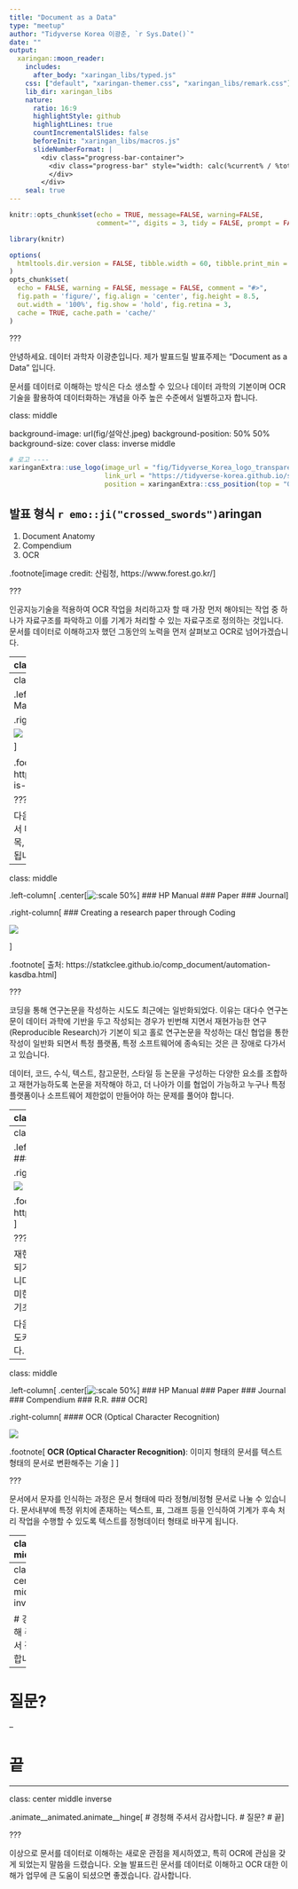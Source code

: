 ```yaml
---
title: "Document as a Data"
type: "meetup"
author: "Tidyverse Korea 이광춘, `r Sys.Date()`"
date: ""
output:
  xaringan::moon_reader:
    includes:
      after_body: "xaringan_libs/typed.js"
    css: ["default", "xaringan-themer.css", "xaringan_libs/remark.css"]
    lib_dir: xaringan_libs
    nature:
      ratio: 16:9
      highlightStyle: github
      highlightLines: true
      countIncrementalSlides: false
      beforeInit: "xaringan_libs/macros.js"
      slideNumberFormat: |
        <div class="progress-bar-container">
          <div class="progress-bar" style="width: calc(%current% / %total% * 100%);">
          </div>
        </div>
    seal: true
---
```


``` r
knitr::opts_chunk$set(echo = TRUE, message=FALSE, warning=FALSE,
                      comment="", digits = 3, tidy = FALSE, prompt = FALSE, fig.align = 'center')

library(knitr)

options(
  htmltools.dir.version = FALSE, tibble.width = 60, tibble.print_min = 6, crayon.enabled = TRUE
)
opts_chunk$set(
  echo = FALSE, warning = FALSE, message = FALSE, comment = "#>",
  fig.path = 'figure/', fig.align = 'center', fig.height = 8.5,
  out.width = '100%', fig.show = 'hold', fig.retina = 3,
  cache = TRUE, cache.path = 'cache/'
)
```

???

안녕하세요. 데이터 과학자 이광춘입니다.
제가 발표드릴 발표주제는 “Document as a Data” 입니다.

문서를 데이터로 이해하는 방식은 다소 생소할 수 있으나 데이터 과학의 기본이며 OCR 기술을 활용하여 
데이터화하는 개념을 아주 높은 수준에서 일별하고자 합니다.


class: middle

background-image: url(fig/설악산.jpeg)
background-position: 50% 50%
background-size: cover
class: inverse middle

```r
# 로고 ----
xaringanExtra::use_logo(image_url = "fig/Tidyverse_Korea_logo_transparent.png",
                        link_url = "https://tidyverse-korea.github.io/seoul-R/",
                        position = xaringanExtra::css_position(top = "0.5em", right = "0.5em"))
```


## 발표 형식 `r emo::ji("crossed_swords")`aringan

1. Document Anatomy
2. Compendium
3. OCR

.footnote[image credit: 산림청, https://www.forest.go.kr/]

???

인공지능기술을 적용하여 OCR 작업을 처리하고자 할 때 가장 먼저 해야되는 작업 중 하나가 자료구조를 파악하고 이를 기계가 처리할 수 있는 
자료구조로 정의하는 것입니다.
문서를 데이터로 이해하고자 했던 그동안의 노력을 먼저 살펴보고 OCR로 넘어가겠습니다.



---
class: middle

.left-column[
.center[![:scale 50%](https://user-images.githubusercontent.com/163582/45438104-ea200600-b67b-11e8-80fa-d9f2a99a03b0.png)]
### HP Manual

]

.right-column[

#### Anatomy of HP User Manual Documents

![](fig/hp-architecture.png)

.footnote[
Kathy Haramundanis and Larry Rowland (Hewlett-Packard Company), "Experience paper: a content reuse documentation design experience", SIGDOC '07 Proceedings of the 25th annual ACM international conference on Design of communication Pages 229-233, El Paso, Texas, USA — October 22 - 24, 2007
]

???

HP는 유명한 글로벌 기업으로 전세계를 대상으로 서버, 프린터 등을 판매하고 있다.
이 회사는 전세계 대상으로 서버와 프린터 등을 판매하다 보니 사용자를 위한 매뉴얼 도움말을 제작해야만 되었고,
영어, 중국어, 일본어, 독일어 등 다양한 언어를 기본적으로 지원하는 과제를 풀어야 했습니다.
이를 위해서 상기와 같은 문서 템플릿을 만들고 One Source Multi Use 패러다임에 충실히 다양한 형태의 매뉴얼 제작을 자동화하였다.


---
class: middle

.left-column[
.center[![:scale 50%](https://user-images.githubusercontent.com/163582/45438104-ea200600-b67b-11e8-80fa-d9f2a99a03b0.png)]
### HP Manual
### Paper
]

.right-column[
###  Anatomy of a research paper

![](fig/ocr-research-paper.png)

]

.footnote[
출처: https://csevilla.uneportfolio.org/2017/03/26/what-is-a-scientific-paper/
]

???

다음으로 연구논문을 해체하여 보겠습니다.
연구논문은 문서 데이터의 전형을 보여주고 있습니다.
연구논문은 연구제목, 저자, 소속기관, 초록, 그래프, 표, 참고문헌 등으로 구성됩니다.

---
class: middle

.left-column[
.center[![:scale 50%](https://user-images.githubusercontent.com/163582/45438104-ea200600-b67b-11e8-80fa-d9f2a99a03b0.png)]
### HP Manual
### Paper
### Journal
]

.right-column[
###  Creating a research paper through Coding


![](fig/ocr-blog-paper.png)

]

.footnote[
출처: https://statkclee.github.io/comp_document/automation-kasdba.html
]

???

코딩을 통해 연구논문을 작성하는 시도도 최근에는 일반화되었다.
이유는 대다수 연구논문이 데이터 과학에 기반을 두고 작성되는 경우가 빈번해 지면서 
재현가능한 연구(Reproducible Research)가 기본이 되고 홀로 연구논문을 작성하는 대신 
협업을 통한 작성이 일반화 되면서 특정 플랫폼, 특정 소프트웨어에 종속되는 것은 큰 장애로 다가서고 있습니다.

데이터, 코드, 수식, 텍스트, 참고문헌, 스타일 등 논문을 구성하는 다양한 요소를 조합하고 재현가능하도록 논문을 저작해야 하고,
더 나아가 이를 협업이 가능하고 누구나 특정 플랫폼이나 소프트웨어 제한없이 만들어야 하는 문제를 풀어야 합니다.


---
class: middle

.left-column[
.center[![:scale 50%](https://user-images.githubusercontent.com/163582/45438104-ea200600-b67b-11e8-80fa-d9f2a99a03b0.png)]
### HP Manual
### Paper
### Journal
### Compendium
]

.right-column[
####  Creating a research paper through Coding
.pull-left[
##### Document as a Code

![](fig/ocr-document-as-code.png)
]

.pull-right[

.limity250[
##### Version Control

![](fig/ocr-version-control.png)
]

.limity250[
##### Literate Programming

![](fig/ocr-automation.png)
]
]

]

.footnote[
출처: https://statkclee.github.io/comp_document/automation-kasdba.html
]

???

한걸음 더 들어가 앞서 언급한 문제를 고려하여 연구논문을 제작하기 위한 프로젝트 구조를 예를 들어 설명해 보겠습니다.
연구논문을 제작하는데 프로젝트 개념이 가장 상위 개념으로 들어가고 연구논문을 구성하는 데이터, 데이터를 탐색적으로 분석하여 
다양한 표, 그래프, 모형에 대한 내용을 정리하는 부분이 프로젝트 디렉토리에 담겨야 합니다.

한걸음 더 나아가 제작된 논문을 웹사이트, PDF, 워드, 발표 슬라이드 등 다양한 형태로 뽑아내는 자동화 하는 과정도 포함되어야 하고,
기본적으로 버전제어기능도 들어가야 합니다. 여기에 논문 개발환경에 대한 정보도 도커 YAML 파일로 관리되어야 합니다. 


---
class: middle

.left-column[
.center[![:scale 50%](https://user-images.githubusercontent.com/163582/45438104-ea200600-b67b-11e8-80fa-d9f2a99a03b0.png)]
### HP Manual
### Paper
### Journal
### Compendium
### R.R.
]

.right-column[
####  Compendium – Reproducible Research

![](fig/ocr-compendium.png)

.footnote[
출처: https://statkclee.github.io/comp_document/cd_compendium.html
]
]

???

재현가능한 연구논문을 특히 데이터 과학을 차용한 연구논문은 한번에 작성되기 보다 다음과 같은 compendium(개요서)을 기초로 진화를 거치게 됩니다.
즉, 먼저 데이터를 관리하고 데이터를 탐색적으로 분석함으로써 유의미한 결과를 찾아내게 되고,
이를 마크다운 언어로 보고서화하여 공유가능한 기초를 갖추게 됩니다.

다음으로 팩키지 개념을 도입하여 누구나 사용하기 편한 형태로 탈바꿈되고
도커 개념도 넣어 특정 플랫폼, 소프트웨어에 종속되지 않게 확장해 나갑니다.



---
class: middle

.left-column[
.center[![:scale 50%](https://user-images.githubusercontent.com/163582/45438104-ea200600-b67b-11e8-80fa-d9f2a99a03b0.png)]
### HP Manual
### Paper
### Journal
### Compendium
### R.R.
### OCR
]

.right-column[
#### OCR (Optical Character Recognition)

![](fig/ocr-template.png)

.footnote[
**OCR (Optical Character Recognition)**: 이미지 형태의 문서를 텍스트 형태의 문서로 변환해주는 기술 
]
]

???

문서에서 문자를 인식하는 과정은 문서 형태에 따라 정형/비정형 문서로 나눌 수 있습니다.
문서내부에 특정 위치에 존재하는 텍스트, 표, 그래프 등을 인식하여 기계가 후속 처리 작업을 수행할 수 있도록 텍스트를 정형데이터 형태로 바꾸게 됩니다.


---
class: middle

.left-column[
.center[![:scale 50%](https://user-images.githubusercontent.com/163582/45438104-ea200600-b67b-11e8-80fa-d9f2a99a03b0.png)]
### HP Manual
### Paper
### Journal
### Compendium
### R.R.
### OCR
### Process
]

.right-column[
#### OCR 프로세스


![](fig/ocr-process.png)

]

???

OCR 기본 작업 프로세스는 원본이미지를 OCR이 잘 되도록 이미지 처리 기술을 적극 활용하여 전처리작업을 취하고 
Tesseract 혹은 네이버 등 클라우드 OCR 엔진을 사용하여 텍스트를 추출하고 사전, 맞춤법 검사 등 후처리 기술을 동원하여 
OCR 정확도를 높인 후 텍스트로 떨구는 과정을 거치게 됩니다.
예를 들어 주민등록 초본에서 문서종류와 전화번호를 광학문자인식 기술을 활용하여 추출하는 사례를 살펴보겠습니다.
먼저 원본 아나로그 문서를 디지털화시키고 이미지 처리 기술을 활용하여 최대한 문자가 잘 뽑힐 수 있도록 전처리합니다.
그리고 나서 고정형 문서의 경우 특정 위치에서 문자 영역을 특정한 후 글자 외관선을 통한 이미지 추출작업을 수행후 텍스트를 뽑아냅니다.

---
class: center middle inverse

# 경청해 주셔서 감사합니다.

--

# 질문?

--

# 끝

---
class: center middle inverse

.animate__animated.animate__hinge[
# 경청해 주셔서 감사합니다.
# 질문?
# 끝
]

???

이상으로 문서를 데이터로 이해하는 새로운 관점을 제시하였고, 특히 OCR에 관심을 갖게 되었는지 말씀을 드렸습니다.
오늘 발표드린 문서를 데이터로 이해하고 OCR 대한 이해가 업무에 큰 도움이 되셨으면 좋겠습니다. 
감사합니다.
